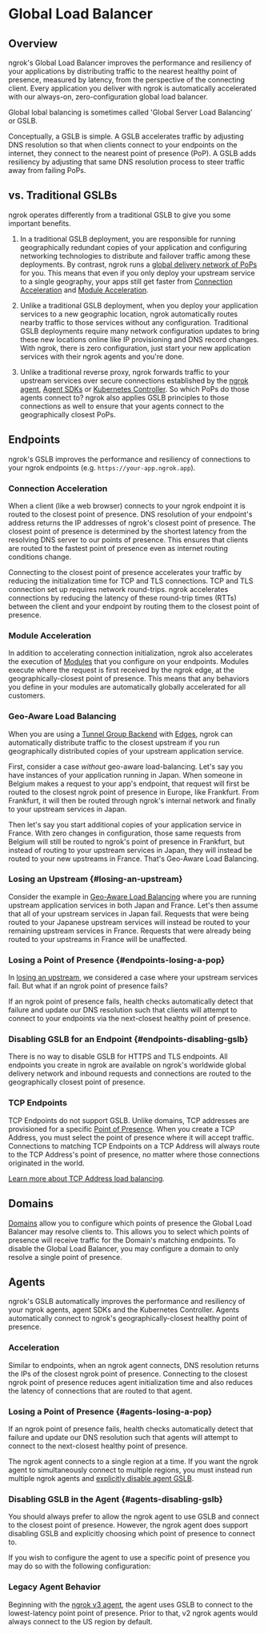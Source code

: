 

# Global Load Balancer

## Overview

ngrok's Global Load Balancer improves the performance and resiliency of your
applications by distributing traffic to the nearest healthy point of presence,
measured by latency, from the perspective of the connecting client. Every
application you deliver with ngrok is automatically accelerated with our
always-on, zero-configuration global load balancer.

Global lobal balancing is sometimes called 'Global Server Load Balancing' or
GSLB.

Conceptually, a GSLB is simple. A GSLB accelerates traffic by adjusting DNS
resolution so that when clients connect to your endpoints on the internet, they
connect to the nearest point of presence (PoP). A GSLB adds resiliency by
adjusting that same DNS resolution process to steer traffic away from failing
PoPs.

## vs. Traditional GSLBs

ngrok operates differently from a traditional GSLB to give you some important
benefits.

1. In a traditional GSLB deployment, you are responsible for running
   geographically redundant copies of your application and configuring networking
   technologies to distribute and failover traffic among these deployments. By
   contrast, ngrok runs a [global delivery network of
   PoPs](/universal-gateway/points-of-presence/) for you. This means that even if you
   only deploy your upstream service to a single geography, your apps still get
   faster from [Connection Acceleration](#connection-acceleration) and [Module
   Acceleration](#module-acceleration).

2. Unlike a traditional GSLB deployment, when you deploy your application
   services to a new geographic location, ngrok automatically routes nearby
   traffic to those services without any configuration. Traditional GSLB
   deployments require many network configuration updates to bring these new
   locations online like IP provisioning and DNS record changes. With ngrok, there
   is zero configuration, just start your new application services with their
   ngrok agents and you're done.

3. Unlike a traditional reverse proxy, ngrok forwards traffic to your upstream
   services over secure connections established by the [ngrok agent](/agent/),
   [Agent SDKs](/agent-sdks) or [Kubernetes Controller](/k8s/). So which PoPs do
   those agents connect to? ngrok also applies GSLB principles to those
   connections as well to ensure that your agents connect to the geographically
   closest PoPs.

## Endpoints

ngrok's GSLB improves the performance and resiliency of connections to your
ngrok endpoints (e.g. `https://your-app.ngrok.app`).

### Connection Acceleration

When a client (like a web browser) connects to your ngrok endpoint it is routed
to the closest point of presence. DNS resolution of your endpoint's address
returns the IP addresses of ngrok's closest point of presence. The closest point
of presence is determined by the shortest latency from the resolving DNS server
to our points of presence. This ensures that clients are routed to the fastest
point of presence even as internet routing conditions change.

Connecting to the closest point of presence accelerates your traffic by
reducing the initialization time for TCP and TLS connections. TCP and TLS
connection set up requires network round-trips. ngrok accelerates connections
by reducing the latency of these round-trip times (RTTs) between the client and
your endpoint by routing them to the closest point of presence.

### Module Acceleration

In addition to accelerating connection initialization, ngrok also accelerates
the execution of [Modules](/traffic-policy/actions/) that you configure on your
endpoints. Modules execute where the request is first received by the ngrok
edge, at the geographically-closest point of presence. This means that any
behaviors you define in your modules are automatically globally accelerated for
all customers.

### Geo-Aware Load Balancing

When you are using a [Tunnel Group Backend](/universal-gateway/edges/#tunnel-group)
with [Edges](/universal-gateway/edges), ngrok can automatically distribute traffic
to the closest upstream if you run geographically distributed copies of your
upstream application service.

First, consider a case _without_ geo-aware load-balancing. Let's say you have
instances of your application running in Japan. When someone in Belgium makes
a request to your app's endpoint, that request will first be routed to the
closest ngrok point of presence in Europe, like Frankfurt. From Frankfurt, it
will then be routed through ngrok's internal network and finally to your
upstream services in Japan.

Then let's say you start additional copies of your application service in
France. With zero changes in configuration, those same requests from Belgium
will still be routed to ngrok's point of presence in Frankfurt, but instead of
routing to your upstream services in Japan, they will instead be routed to your
new upstreams in France. That's Geo-Aware Load Balancing.

### Losing an Upstream {#losing-an-upstream}

Consider the example in [Geo-Aware Load Balancing](#geo-aware-load-balancing)
where you are running upstream application services in both Japan and France.
Let's then assume that all of your upstream services in Japan fail. Requests
that were being routed to your Japanese upstream services will instead be
routed to your remaining upstream services in France. Requests that were
already being routed to your upstreams in France will be unaffected.

### Losing a Point of Presence {#endpoints-losing-a-pop}

In [losing an upstream](#losing-an-upstream), we considered a case where your
upstream services fail. But what if an ngrok point of presence fails?

If an ngrok point of presence fails, health checks automatically detect that
failure and update our DNS resolution such that clients will attempt to connect
to your endpoints via the next-closest healthy point of presence.

### Disabling GSLB for an Endpoint {#endpoints-disabling-gslb}

There is no way to disable GSLB for HTTPS and TLS endpoints. All endpoints you
create in ngrok are available on ngrok's worldwide global delivery network and
inbound requests and connections are routed to the geographically closest point
of presence.

### TCP Endpoints

TCP Endpoints do not support GSLB. Unlike domains, TCP addresses are
provisioned for a specific [Point of Presence](/universal-gateway/points-of-presence). When you create a TCP Address, you must select the point of presence where it will accept traffic. Connections to matching TCP Endpoints on a TCP Address will always route to the TCP Address's point of presence, no matter where those connections originated in the world.

[Learn more about TCP Address load balancing](/universal-gateway/tcp-addresses/#tcp-address-load-balancing).

## Domains

[Domains](/universal-gateway/domains/what-are-domains) allow you to configure which points of presence the Global Load
Balancer may resolve clients to. This allows you to select which points of
presence will receive traffic for the Domain's matching endpoints. To disable
the Global Load Balancer, you may configure a domain to only resolve a single
point of presence.

## Agents

ngrok's GSLB automatically improves the performance and resiliency of your
ngrok agents, agent SDKs and the Kubernetes Controller. Agents automatically
connect to ngrok's geographically-closest healthy point of presence.

### Acceleration

Similar to endpoints, when an ngrok agent connects, DNS resolution returns the
IPs of the closest ngrok point of presence. Connecting to the closest ngrok
point of presence reduces agent initialization time and also reduces the
latency of connections that are routed to that agent.

### Losing a Point of Presence {#agents-losing-a-pop}

If an ngrok point of presence fails, health checks automatically detect that
failure and update our DNS resolution such that agents will attempt to connect
to the next-closest healthy point of presence.

The ngrok agent connects to a single region at a time. If you want the ngrok
agent to simultaneously connect to multiple regions, you must instead run
multiple ngrok agents and [explicitly disable agent
GSLB](#agents-disabling-gslb).

### Disabling GSLB in the Agent {#agents-disabling-gslb}

You should always prefer to allow the ngrok agent to use GSLB and connect to
the closest point of presence. However, the ngrok agent does support disabling
GSLB and explicitly choosing which point of presence to connect to.

If you wish to configure the agent to use a specific point of presence you may
do so with the following configuration:

<Tabs groupId="connectivity" queryString="cty">
	<TabItem value="agent-cli" label="Agent CLI" default>
		<ExplicitRegionAgentCliExample />
	</TabItem>
	<TabItem value="agent-config" label="Agent Config" default>
		<ExplicitRegionAgentConfigExample />
	</TabItem>
	<TabItem value="ssh" label="SSH">
		<ExplicitRegionSshExample />
	</TabItem>
	<TabItem value="go-sdk" label="Go">
		<ExplicitRegionGoSdkExample />
	</TabItem>
	<TabItem value="javascript-sdk" label="Javascript">
		<ExplicitRegionJavascriptSdkExample />
	</TabItem>
	<TabItem value="python-sdk" label="Python">
		<ExplicitRegionPythonSdkExample />
	</TabItem>
	<TabItem value="rust-sdk" label="Rust">
		<ExplicitRegionRustSdkExample />
	</TabItem>
	<TabItem value="k8s" label="Kubernetes Controller">
		<ExplicitRegionKubernetesExample />
	</TabItem>
</Tabs>

### Legacy Agent Behavior

Beginning with the [ngrok v3
agent](/agent/changelog#ngrok-agent-300---2022-03-28), the agent uses GSLB to
connect to the lowest-latency point point of presence. Prior to that, v2 ngrok
agents would always connect to the US region by default.
